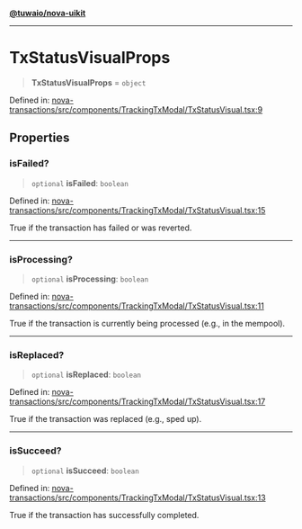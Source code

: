 [**@tuwaio/nova-uikit**](../../../README.md)

***

# TxStatusVisualProps

> **TxStatusVisualProps** = `object`

Defined in: [nova-transactions/src/components/TrackingTxModal/TxStatusVisual.tsx:9](https://github.com/TuwaIO/nova-uikit/blob/fd695363130fe46e904dd8d459ca0673901ff3c3/packages/nova-transactions/src/components/TrackingTxModal/TxStatusVisual.tsx#L9)

## Properties

### isFailed?

> `optional` **isFailed**: `boolean`

Defined in: [nova-transactions/src/components/TrackingTxModal/TxStatusVisual.tsx:15](https://github.com/TuwaIO/nova-uikit/blob/fd695363130fe46e904dd8d459ca0673901ff3c3/packages/nova-transactions/src/components/TrackingTxModal/TxStatusVisual.tsx#L15)

True if the transaction has failed or was reverted.

***

### isProcessing?

> `optional` **isProcessing**: `boolean`

Defined in: [nova-transactions/src/components/TrackingTxModal/TxStatusVisual.tsx:11](https://github.com/TuwaIO/nova-uikit/blob/fd695363130fe46e904dd8d459ca0673901ff3c3/packages/nova-transactions/src/components/TrackingTxModal/TxStatusVisual.tsx#L11)

True if the transaction is currently being processed (e.g., in the mempool).

***

### isReplaced?

> `optional` **isReplaced**: `boolean`

Defined in: [nova-transactions/src/components/TrackingTxModal/TxStatusVisual.tsx:17](https://github.com/TuwaIO/nova-uikit/blob/fd695363130fe46e904dd8d459ca0673901ff3c3/packages/nova-transactions/src/components/TrackingTxModal/TxStatusVisual.tsx#L17)

True if the transaction was replaced (e.g., sped up).

***

### isSucceed?

> `optional` **isSucceed**: `boolean`

Defined in: [nova-transactions/src/components/TrackingTxModal/TxStatusVisual.tsx:13](https://github.com/TuwaIO/nova-uikit/blob/fd695363130fe46e904dd8d459ca0673901ff3c3/packages/nova-transactions/src/components/TrackingTxModal/TxStatusVisual.tsx#L13)

True if the transaction has successfully completed.
